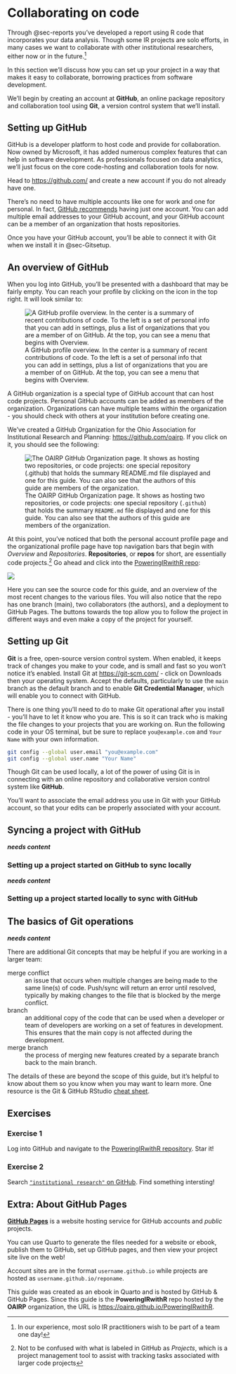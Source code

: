 # Collaborating on code {#sec-collaboration}

Through @sec-reports you've developed a report using R code that incorporates your data analysis.  Though some IR projects are solo efforts, in many cases we want to collaborate with other institutional researchers, either now or in the future.^[In our experience, most solo IR practitioners wish to be part of a team one day!]

In this section we'll discuss how you can set up your project in a way that makes it easy to collaborate, borrowing practices from software development.

We'll begin by creating an account at **GitHub**, an online package repository and collaboration tool using **Git**, a version control system that we'll install.

## Setting up GitHub

GitHub is a developer platform to host code and provide for collaboration.  Now owned by Microsoft, it has added numerous complex features that can help in software development.  As professionals focused on data analytics, we'll just focus on the core code-hosting and collaboration tools for now.

Head to <https://github.com/> and create a new account if you do not already have one.

::: {.callout-note}
There's no need to have multiple accounts like one for work and one for personal.  In fact, [GitHub recommends](https:/docs.github.com/en/get-started/learning-about-github/types-of-github-accounts#personal-accounts) having just one account.  You can add multiple email addresses to your GitHub account, and your GitHub account can be a member of an organization that hosts repositories.
:::

Once you have your GitHub account, you'll be able to connect it with Git when we install it in @sec-Gitsetup.

## An overview of GitHub

When you log into GitHub, you'll be presented with a dashboard that may be fairly empty.  You can reach your profile by clicking on the icon in the top right.  It will look similar to:

![A GitHub profile overview.  In the center is a summary of recent contributions of code.  To the left is a set of personal info that you can add in settings, plus a list of organizations that you are a member of on GitHub.  At the top, you can see a menu that begins with Overview.](screenshots/github-personal.png){fig-alt="A screenshot of a GitHub personal profile page."}

A GitHub organization is a special type of GitHub account that can host code projects.  Personal GitHub accounts can be added as members of the organization.  Organizations can have multiple teams within the organization - you should check with others at your institution before creating one.

We've created a GitHub Organization for the Ohio Association for Institutional Research and Planning: <https://github.com/oairp>.  If you click on it, you should see the following:

![The OAIRP GitHub Organization page.  It shows as hosting two repositories, or code projects: one special repository (`.github`) that holds the summary `README.md` file displayed and one for this guide.  You can also see that the authors of this guide are members of the organization.](screenshots/github-org.png){fig-alt="A screenshot of a GitHub organization page."}

At this point, you've noticed that both the personal account profile page and the organizational profile page have top navigation bars that begin with *Overview* and *Repositories*.  **Repositories**, or **repos** for short, are essentially code projects.^[Not to be confused with what is labeled in GitHub as *Projects*, which is a project management tool to assist with tracking tasks associated with larger code projects] Go ahead and click into the [PoweringIRwithR repo](https://github.com/OAIRP/PoweringIRwithR):

![](screenshots/github-repo.png){fig-alt="A screenshot of a GitHub repo."}

Here you can see the source code for this guide, and an overview of the most recent changes to the various files.  You will also notice that the repo has one branch (main), two collaborators (the authors), and a deployment to GitHub Pages.  The buttons towards the top allow you to follow the project in different ways and even make a copy of the project for yourself.

## Setting up Git {#sec-Gitsetup}

**Git** is a free, open-source version control system.  When enabled, it keeps track of changes you make to your code, and is small and fast so you won't notice it's enabled.  Install Git at <https://git-scm.com/> - click on Downloads then your operating system.  Accept the defaults, particularly to use the `main` branch as the default branch and to enable **Git Credential Manager**, which will enable you to connect with GitHub.

There is one thing you'll need to do to make Git operational after you install - you'll have to let it know who you are.  This is so it can track who is making the file changes to your projects that you are working on.  Run the following code in your OS terminal, but be sure to replace `you@example.com` and `Your Name` with your own information.

```.bash
git config --global user.email "you@example.com"
git config --global user.name "Your Name"
```

Though Git can be used locally, a lot of the power of using Git is in connecting with an online repository and collaborative version control system like **GitHub**.

::: {.callout-note}
You'll want to associate the email address you use in Git with your GitHub account, so that your edits can be properly associated with your account.  
:::

## Syncing a project with GitHub {#sec-syncGitHub}

***needs content***

### Setting up a project started on GitHub to sync locally

***needs content***

### Setting up a project started locally to sync with GitHub


## The basics of Git operations

***needs content***

::: {.callout-note}
There are additional Git concepts that may be helpful if you are working in a larger team:

merge conflict
: an issue that occurs when multiple changes are being made to the same line(s) of code.  Push/sync will return an error until resolved, typically by making changes to the file that is blocked by the merge conflict.

branch
: an additional copy of the code that can be used when a developer or team of developers are working on a set of features in development.  This ensures that the main copy is not affected during the development.

merge branch
: the process of merging new features created by a separate branch back to the main branch.

The details of these are beyond the scope of this guide, but it's helpful to know about them so you know when you may want to learn more.  One resource is the Git & GitHub RStudio [cheat sheet](https://github.com/rstudio/cheatsheets/blob/main/git-github.pdf).
:::

## Exercises {.unnumbered}

### Exercise 1

Log into GitHub and navigate to the [PoweringIRwithR repository](https://github.com/oairp/PoweringIRwithR).  Star it!


### Exercise 2

Search [`"institutional research"` on GitHub](https://github.com/search?q=%22institutional+research%22&type=repositories).  Find something intersting!


## Extra: About GitHub Pages {.unnumbered}

[**GitHub Pages**](https://pages.github.com/) is a website hosting service for GitHub accounts and *public* projects.

You can use Quarto to generate the files needed for a website or ebook, publish them to GitHub, set up GitHub pages, and then view your project site live on the web!

Account sites are in the format `username.github.io` while projects are hosted as `username.github.io/reponame`.

This guide was created as an ebook in Quarto and is hosted by GitHub & GitHub Pages.  Since this guide is the **PoweringIRwithR** repo hosted by the **OAIRP** organization, the URL is <https://oairp.github.io/PoweringIRwithR>.